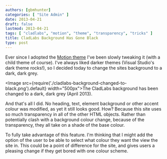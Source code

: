 ```yaml
---
authors: [gbmhunter]
categories: [ "Site Admin" ]
date: 2013-04-21
draft: false
lastmod: 2013-04-21
tags: [ "cladlabs", "motion", "theme", "transparency", "tricks" ]
title: CladLabs Background Has Gone Black
type: post
---
```


Ever since I adopted the [Motion theme](http://wordpress.org/extend/themes/motion) I've been slowly tweaking it (with a child theme of course). I've always liked darker themes (Visual Studio's dark theme rocks!), so I decided today to change the sites background to a dark, dark grey.

<Image src={require('./cladlabs-background-changed-to-black.png').default} width="500px">The CladLabs background has been changed to a dark, dark grey (April 2013).</Image>

And that's all I did. No heading, text, element background or other accent colour was modified, as yet it still looks good. How? Because this site uses so much transparency in all of the other HTML objects.  Rather than potentially clash with a background colour change, because of the transparency, they all take on a shade of the base colour.

To fully take advantage of this feature. I'm thinking that I might add the option of the user to be able to select what colour they want the view the site in. This could be a point of difference for the site, and gives users a pleasing change if they get bored with one colour scheme.
